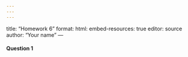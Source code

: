 ```yaml
---
---
---
```

title: "Homework 6"
format: 
  html:
    embed-resources: true
editor: source
author: "Your name"
---


#### Question 1

```r

```

